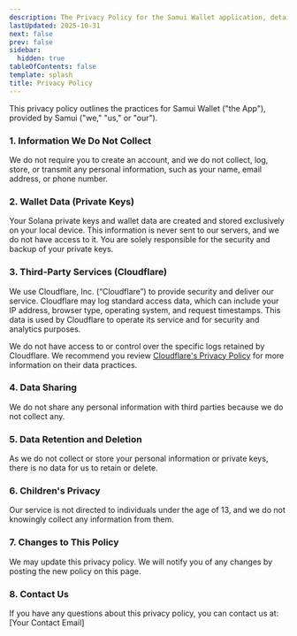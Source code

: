 ```yaml
---
description: The Privacy Policy for the Samui Wallet application, detailing how user data is handled.
lastUpdated: 2025-10-31
next: false
prev: false
sidebar:
  hidden: true
tableOfContents: false
template: splash
title: Privacy Policy
---
```


This privacy policy outlines the practices for Samui Wallet ("the App"), provided by Samui ("we," "us," or "our").

### 1. Information We Do Not Collect

We do not require you to create an account, and we do not collect, log, store, or transmit any personal information, such as your name, email address, or phone number.

### 2. Wallet Data (Private Keys)

Your Solana private keys and wallet data are created and stored exclusively on your local device. This information is never sent to our servers, and we do not have access to it. You are solely responsible for the security and backup of your private keys.

### 3. Third-Party Services (Cloudflare)

We use Cloudflare, Inc. (“Cloudflare”) to provide security and deliver our service. Cloudflare may log standard access data, which can include your IP address, browser type, operating system, and request timestamps. This data is used by Cloudflare to operate its service and for security and analytics purposes.

We do not have access to or control over the specific logs retained by Cloudflare. We recommend you review [Cloudflare's Privacy Policy](https://www.cloudflare.com/privacypolicy/) for more information on their data practices.

### 4. Data Sharing

We do not share any personal information with third parties because we do not collect any.

### 5. Data Retention and Deletion

As we do not collect or store your personal information or private keys, there is no data for us to retain or delete.

### 6. Children's Privacy

Our service is not directed to individuals under the age of 13, and we do not knowingly collect any information from them.

### 7. Changes to This Policy

We may update this privacy policy. We will notify you of any changes by posting the new policy on this page.

### 8. Contact Us

If you have any questions about this privacy policy, you can contact us at: [Your Contact Email]
